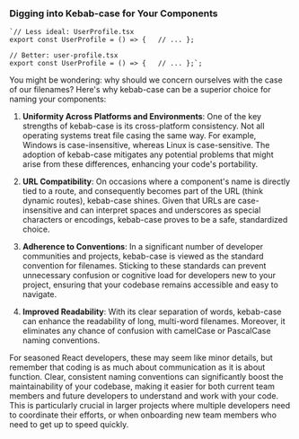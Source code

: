 ### Digging into Kebab-case for Your Components

```tsx
`// Less ideal: UserProfile.tsx 
export const UserProfile = () => {   // ... };  

// Better: user-profile.tsx 
export const UserProfile = () => {   // ... };`;
```

You might be wondering: why should we concern ourselves with the case of our filenames? Here's why kebab-case can be a superior choice for naming your components:

1.  **Uniformity Across Platforms and Environments**: One of the key strengths of kebab-case is its cross-platform consistency. Not all operating systems treat file casing the same way. For example, Windows is case-insensitive, whereas Linux is case-sensitive. The adoption of kebab-case mitigates any potential problems that might arise from these differences, enhancing your code's portability.

2.  **URL Compatibility**: On occasions where a component's name is directly tied to a route, and consequently becomes part of the URL (think dynamic routes), kebab-case shines. Given that URLs are case-insensitive and can interpret spaces and underscores as special characters or encodings, kebab-case proves to be a safe, standardized choice.

3.  **Adherence to Conventions**: In a significant number of developer communities and projects, kebab-case is viewed as the standard convention for filenames. Sticking to these standards can prevent unnecessary confusion or cognitive load for developers new to your project, ensuring that your codebase remains accessible and easy to navigate.

4.  **Improved Readability**: With its clear separation of words, kebab-case can enhance the readability of long, multi-word filenames. Moreover, it eliminates any chance of confusion with camelCase or PascalCase naming conventions.

For seasoned React developers, these may seem like minor details, but remember that coding is as much about communication as it is about function. Clear, consistent naming conventions can significantly boost the maintainability of your codebase, making it easier for both current team members and future developers to understand and work with your code. This is particularly crucial in larger projects where multiple developers need to coordinate their efforts, or when onboarding new team members who need to get up to speed quickly.
